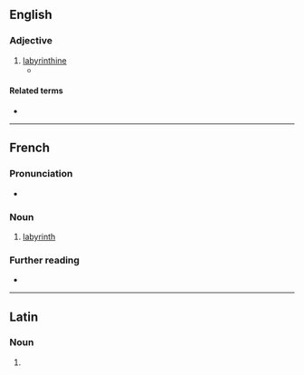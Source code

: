 ==English==

===Adjective===
{{en-adj}}

# [[labyrinthine]]
#* {{quote-text|en|year=1902|author={{w|Henry James}}|title=The Wings of the Dove|passage=It was to be added at the same time that even if his silence had been '''labyrinthe'''—which was absurd in view of all the other things too he couldn't possibly have spoken of—this was exactly what must suit her, since it fell under the head of the plea she had just uttered to Susie.}}

====Related terms====
* {{l|en|labyrinth}}

----

==French==

===Pronunciation===
* {{fr-IPA}}

===Noun===
{{fr-noun|m}}

# [[labyrinth]]

===Further reading===
* {{R:TLFi}}

----

==Latin==

===Noun===
{{la-noun-form|labyrinthe}}

# {{inflection of|la|labyrinthus||voc|s}}